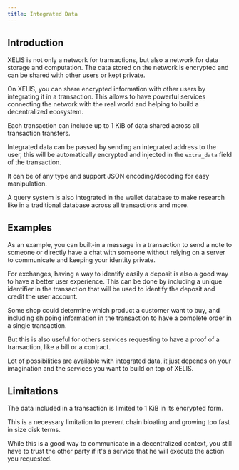 ```yaml
---
title: Integrated Data
---
```


## Introduction

XELIS is not only a network for transactions, but also a network for data storage and computation.
The data stored on the network is encrypted and can be shared with other users or kept private.

On XELIS, you can share encrypted information with other users by integrating it in a transaction.
This allows to have powerful services connecting the network with the real world and helping to build a decentralized ecosystem.

Each transaction can include up to 1 KiB of data shared across all transaction transfers.

Integrated data can be passed by sending an integrated address to the user, this will be automatically encrypted and injected in the `extra_data` field of the transaction.

It can be of any type and support JSON encoding/decoding for easy manipulation.

A query system is also integrated in the wallet database to make research like in a traditional database across all transactions and more.

## Examples

As an example, you can built-in a message in a transaction to send a note to someone or directly have a chat with someone without relying on a server to communicate and keeping your identity private.

For exchanges, having a way to identify easily a deposit is also a good way to have a better user experience.
This can be done by including a unique identifier in the transaction that will be used to identify the deposit and credit the user account.

Some shop could determine which product a customer want to buy, and including shipping information in the transaction to have a complete order in a single transaction.

But this is also useful for others services requesting to have a proof of a transaction, like a bill or a contract.

Lot of possibilities are available with integrated data, it just depends on your imagination and the services you want to build on top of XELIS.

## Limitations

The data included in a transaction is limited to 1 KiB in its encrypted form.

This is a necessary limitation to prevent chain bloating and growing too fast in size disk terms.

While this is a good way to communicate in a decentralized context, you still have to trust the other party if it's a service that he will execute the action you requested.

